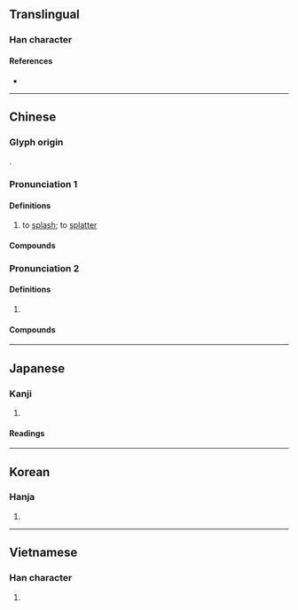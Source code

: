 {{also|溅|𣿽}}
{{character info}}
==Translingual==
{{Han simplified forms|濺|𣿽|溅|ex=y}}

===Han character===
{{Han char|rn=85|rad=水|as=15|sn=18|four=33153|canj=EBCI|ids=⿰氵賤}}

====References====
* {{Han ref|kx=0657.380|dkj=18557|dj=1068.060|hdz=31778.030|uh=6FFA|ud=28666|bh=C271|bd=49777}}

----

==Chinese==
{{zh-forms|s=溅|alt=湔,𣿽}}

===Glyph origin===
{{Han etym}}
{{Han compound|水|賤|ls=psc|c1=s|c2=p|t1=walk}}.

===Pronunciation 1===
{{zh-pron
|m=jiàn
|c=zin3,cin2,cin3
|h=pfs=
|md=
|mn=chōaⁿ/qz,xm,zz:chiān
|mn_note=chōaⁿ - vernacular; chiān - literary
|w=
|mc=2
|oc=y,1
|cat=v
}}

====Definitions====
{{zh-hanzi}}

# to [[splash]]; to [[splatter]]

====Compounds====
{{zh-der|迸濺|噴濺|水花四濺|滿臉濺朱|火光迸濺|濺落|濺溼|飛濺}}

===Pronunciation 2===
{{zh-pron
|m=jiān,jiàn
|c=zin1
|mc=1
|oc=n,2
|cat=v
}}

====Definitions====
{{zh-hanzi}}

# {{n-g|Used in {{zh-l|濺濺}}}}

====Compounds====
{{zh-der|濺濺}}

{{zh-cat|Intermediate}}

----

==Japanese==

===Kanji===
{{ja-kanji|grade=|rs=水15}}

# {{rfdef|ja|sort=水15}}

====Readings====
{{ja-readings
|goon=せん
|kanon=せん
|kun=そそ-ぐ}}

----

==Korean==

===Hanja===
{{ko-hanja|hangeul=천}}

# {{rfdef|ko|sort=水15}}

----

==Vietnamese==

===Han character===
{{vi-readings|reading=tiên, tiễn|rs=水15}}

# {{rfdef|vi}}
